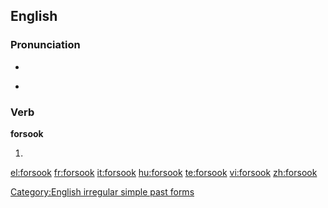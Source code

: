 ==English==

===Pronunciation===
* {{IPA|/'foɻsʊk/}}
* {{audio|en-us-forsook.ogg|Audio (US)}}
*: {{rhymes|ʊk}}

===Verb===
'''forsook'''

# {{simple past of|[[forsake]]}}

[[Category:English irregular simple past forms]]

[[el:forsook]]
[[fr:forsook]]
[[it:forsook]]
[[hu:forsook]]
[[te:forsook]]
[[vi:forsook]]
[[zh:forsook]]